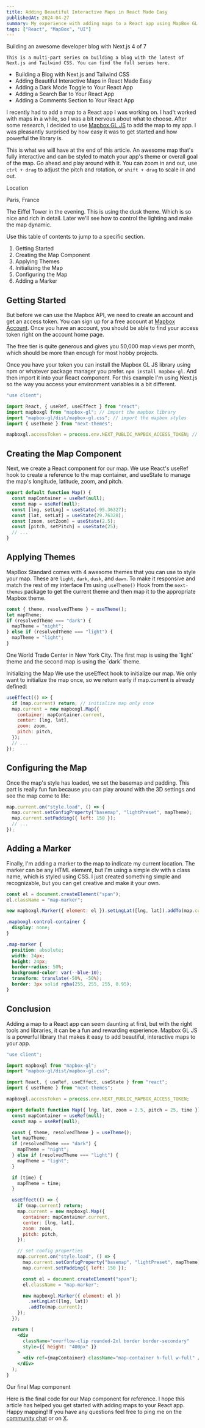 ```yaml
---
title: Adding Beautiful Interactive Maps in React Made Easy
publishedAt: 2024-04-27
summary: My experience with adding maps to a React app using MapBox GL JS
tags: ["React", "MapBox", "UI"]
---
```


<Alert>
 <span className="text-primary">Building an awesome developer blog with Next.js</span>
  <span className="text-secondary pl-2">4 of 7</span>

    This is a multi-part series on building a blog with the latest of
    Next.js and Tailwind CSS. You can find the full series here.

  <ul className="list-disc space-y-2 py-4" style={{ listStyle: "initial" }}>
    <li>
      <Link href="/blog/building-a-blog-with-nextjs-and-tailwind-css">
        Building a Blog with Next.js and Tailwind CSS
      </Link>
    </li>
    <li>
      <Link href="/blog/adding-beautiful-interactive-maps-in-react-made-easy">
        Adding Beautiful Interactive Maps in React Made Easy
      </Link>
    </li>
    <li>
      <Link href="/blog/adding-a-dark-mode-toggle-to-your-react-app">
        Adding a Dark Mode Toggle to Your React App
      </Link>
    </li>
    <li>
      <Link href="/blog/adding-a-search-bar-to-your-react-app">
        Adding a Search Bar to Your React App
      </Link>
    </li>
    <li>
      <Link href="/blog/adding-a-comments-section-to-your-react-app">
        Adding a Comments Section to Your React App
      </Link>
    </li>
  </ul>
</Alert>

I recently had to add a map to a React app I was working on. I had't worked with maps in a while, so I was a bit nervous about what to choose. After some research, I decided to use [Mapbox GL JS](https://docs.mapbox.com/mapbox-gl-js/api/) to add the map to my app. I was pleasantly surprised by how easy it was to get started and how powerful the library is.

This is what we will have at the end of this article. An awesome map that's fully interactive and can be styled to match your app's theme or overall goal of the map. Go ahead and play around with it. You can zoom in and out, use `ctrl + drag` to adjust the pitch and rotation, or `shift + drag` to scale in and out.

<div className="h-6" />
<div
  className="relative overflow-clip rounded-2xl border border-secondary bg-secondary"
  style={{ height: "400px" }}
>
  <Map lng={2.2945} lat={48.8584} zoom={15.25} pitch={30} time={"dusk"} />
  <div className="absolute bottom-4 left-4 flex flex flex-col rounded-lg bg-neutral-100/75 px-4 py-2 leading-none backdrop-blur dark:bg-neutral-900/75 md:bottom-6 md:left-6">
    <p className="m-0 text-sm font-medium text-secondary">Location</p>
    <p className="m-0 text-lg font-semibold text-primary">Paris, France</p>
  </div>
</div>

<figcaption>
  The Eiffel Tower in the evening. This is using the dusk theme. Which is so
  nice and rich in detail. Later we'll see how to control the lighting and make
  the map dynamic.
</figcaption>

Use this table of contents to jump to a specific section.

1. Getting Started
2. Creating the Map Component
3. Applying Themes
4. Initializing the Map
5. Configuring the Map
6. Adding a Marker

## Getting Started

But before we can use the Mapbox API, we need to create an account and get an access token. You can sign up for a free account at [Mapbox Account](https://account.mapbox.com/). Once you have an account, you should be able to find your access token right on the account home page.

The free tier is quite generous and gives you 50,000 map views per month, which should be more than enough for most hobby projects.

Once you have your token you can install the Mapbox GL JS library using npm or whatever package manager you prefer. `npm install mapbox-gl`. And then import it into your React component. For this example I'm using Next.js so the way you access your environment variables is a bit different.

```jsx {8} showLineNumbers
"use client";

import React, { useRef, useEffect } from "react";
import mapboxgl from "mapbox-gl"; // import the mapbox library
import "mapbox-gl/dist/mapbox-gl.css"; // import the mapbox styles
import { useTheme } from "next-themes";

mapboxgl.accessToken = process.env.NEXT_PUBLIC_MAPBOX_ACCESS_TOKEN; // set the access token
```

## Creating the Map Component

Next, we create a React component for our map. We use React's useRef hook to create a reference to the map container, and useState to manage the map's longitude, latitude, zoom, and pitch.

```jsx showLineNumbers
export default function Map() {
  const mapContainer = useRef(null);
  const map = useRef(null);
  const [lng, setLng] = useState(-95.36327);
  const [lat, setLat] = useState(29.76328);
  const [zoom, setZoom] = useState(2.5);
  const [pitch, setPitch] = useState(25);
  // ...
}
```

## Applying Themes

MapBox Standard comes with 4 awesome themes that you can use to style your map. These are `light`, `dark`, `dusk`, and `dawn`. To make it responsive and match the rest of my interface I'm using `useTheme()` Hook from the `next-themes` package to get the current theme and then map it to the appropriate Mapbox theme.

```jsx showLineNumbers
const { theme, resolvedTheme } = useTheme();
let mapTheme;
if (resolvedTheme === "dark") {
  mapTheme = "night";
} else if (resolvedTheme === "light") {
  mapTheme = "light";
}
```

<div className="h-6" />
<div className="grid grid-cols-2 gap-4">
  <div
    className="relative w-full overflow-clip rounded-2xl border border-secondary bg-secondary p-12"
    style={{ height: "400px" }}
  >
    <Map lng={-74.0134} lat={40.7137} zoom={15.2} pitch={30} time={"light"} />
  </div>
  <div
    className="relative w-full overflow-clip rounded-2xl border border-secondary bg-secondary p-12"
    style={{ height: "400px" }}
  >
    <Map lng={-74.0134} lat={40.7137} zoom={15.2} pitch={30} time={"night"} />
  </div>
</div>

<figcaption>
  One World Trade Center in New York City. The first map is using the `light`
  theme and the second map is using the `dark` theme.
</figcaption>

Initializing the Map
We use the useEffect hook to initialize our map. We only want to initialize the map once, so we return early if map.current is already defined:

```jsx showLineNumbers
useEffect(() => {
  if (map.current) return; // initialize map only once
  map.current = new mapboxgl.Map({
    container: mapContainer.current,
    center: [lng, lat],
    zoom: zoom,
    pitch: pitch,
  });
  // ...
});
```

## Configuring the Map

Once the map's style has loaded, we set the basemap and padding. This part is really fun fun because you can play around with the 3D settings and see the map come to life:

```jsx showLineNumbers
map.current.on("style.load", () => {
  map.current.setConfigProperty("basemap", "lightPreset", mapTheme);
  map.current.setPadding({ left: 150 });
  // ...
});
```

## Adding a Marker

Finally, I'm adding a marker to the map to indicate my current location. The marker can be any HTML element, but I'm using a simple div with a class name, which is styled using CSS. I just created something simple and recognizable, but you can get creative and make it your own.

```jsx
const el = document.createElement("span");
el.className = "map-marker";

new mapboxgl.Marker({ element: el }).setLngLat([lng, lat]).addTo(map.current);
```

```css showLineNumbers
.mapboxgl-control-container {
  display: none;
}

.map-marker {
  position: absolute;
  width: 24px;
  height: 24px;
  border-radius: 50%;
  background-color: var(--blue-10);
  transform: translate(-50%, -50%);
  border: 3px solid rgba(255, 255, 255, 0.95);
}
```

<div className="flex h-32 items-center justify-center rounded bg-secondary p-4">
  <span
    className="z-10 aspect-square h-8 w-8 rounded-full border border-white bg-blue-500"
    style={{ borderWidth: "3px" }}
  ></span>
  <span class="relative flex h-3 w-3">
    <span class="absolute inline-flex h-full w-full animate-ping rounded-full bg-sky-400 opacity-75"></span>
    <span class="relative inline-flex h-3 w-3 rounded-full bg-sky-500"></span>
  </span>
</div>

## Conclusion

Adding a map to a React app can seem daunting at first, but with the right tools and libraries, it can be a fun and rewarding experience. Mapbox GL JS is a powerful library that makes it easy to add beautiful, interactive maps to your app.

```jsx showLineNumbers
"use client";

import mapboxgl from "mapbox-gl";
import "mapbox-gl/dist/mapbox-gl.css";

import React, { useRef, useEffect, useState } from "react";
import { useTheme } from "next-themes";

mapboxgl.accessToken = process.env.NEXT_PUBLIC_MAPBOX_ACCESS_TOKEN;

export default function Map({ lng, lat, zoom = 2.5, pitch = 25, time }) {
  const mapContainer = useRef(null);
  const map = useRef(null);

  const { theme, resolvedTheme } = useTheme();
  let mapTheme;
  if (resolvedTheme === "dark") {
    mapTheme = "night";
  } else if (resolvedTheme === "light") {
    mapTheme = "light";
  }

  if (time) {
    mapTheme = time;
  }

  useEffect(() => {
    if (map.current) return;
    map.current = new mapboxgl.Map({
      container: mapContainer.current,
      center: [lng, lat],
      zoom: zoom,
      pitch: pitch,
    });

    // set config properties
    map.current.on("style.load", () => {
      map.current.setConfigProperty("basemap", "lightPreset", mapTheme);
      map.current.setPadding({ left: 150 });

      const el = document.createElement("span");
      el.className = "map-marker";

      new mapboxgl.Marker({ element: el })
        .setLngLat([lng, lat])
        .addTo(map.current);
    });
  });

  return (
    <div
      className="overflow-clip rounded-2xl border border-secondary"
      style={{ height: "400px" }}
    >
      <div ref={mapContainer} className="map-container h-full w-full" />
    </div>
  );
}
```

<figcaption>Our final Map component</figcaption>

Here is the final code for our Map component for reference. I hope this article has helped you get started with adding maps to your React app. Happy mapping! If you have any questions feel free to ping me on the [community chat](/community) or on [X](https://twitter.com/brianruizy).
